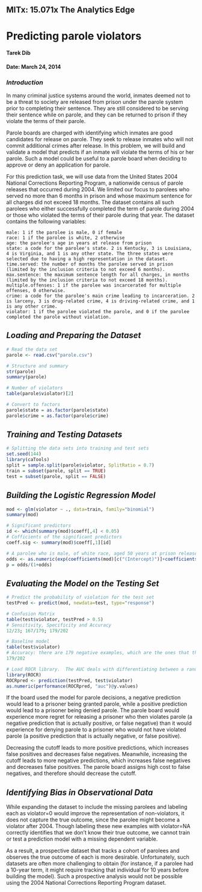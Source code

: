MITx: 15.071x The Analytics Edge
------------------------------------------------------------------
# Predicting parole violators
#### Tarek Dib
#### Date: March 24, 2014

### *Introduction*

In many criminal justice systems around the world, inmates deemed not to be a threat to society are released from prison under the parole system prior to completing their sentence. They are still considered to be serving their sentence while on parole, and they can be returned to prison if they violate the terms of their parole.

Parole boards are charged with identifying which inmates are good candidates for release on parole. They seek to release inmates who will not commit additional crimes after release. In this problem, we will build and validate a model that predicts if an inmate will violate the terms of his or her parole. Such a model could be useful to a parole board when deciding to approve or deny an application for parole.

For this prediction task, we will use data from the United States 2004 National Corrections Reporting Program, a nationwide census of parole releases that occurred during 2004. We limited our focus to parolees who served no more than 6 months in prison and whose maximum sentence for all charges did not exceed 18 months. The dataset contains all such parolees who either successfully completed the term of parole during 2004 or those who violated the terms of their parole during that year. The dataset contains the following variables:

    male: 1 if the parolee is male, 0 if female
    race: 1 if the parolee is white, 2 otherwise
    age: the parolee's age in years at release from prison
    state: a code for the parolee's state. 2 is Kentucky, 3 is Louisiana, 4 is Virginia, and 1 is any other state. The three states were selected due to having a high representation in the dataset.
    time.served: the number of months the parolee served in prison (limited by the inclusion criteria to not exceed 6 months).
    max.sentence: the maximum sentence length for all charges, in months (limited by the inclusion criteria to not exceed 18 months).
    multiple.offenses: 1 if the parolee was incarcerated for multiple offenses, 0 otherwise.
    crime: a code for the parolee's main crime leading to incarceration. 2 is larceny, 3 is drug-related crime, 4 is driving-related crime, and 1 is any other crime.
    violator: 1 if the parolee violated the parole, and 0 if the parolee completed the parole without violation.

## *Loading and Preparing the Dataset*
```r
# Read the data set
parole <- read.csv("parole.csv")

# Structure and summary
str(parole)
summary(parole)

# Number of violators
table(parole$violator)[2]

# Convert to factors
parole$state = as.factor(parole$state)
parole$crime = as.factor(parole$crime)
```

## *Training and Testing Datasets*
```r
# Splitting the data sets into training and test sets
set.seed(144)
library(caTools)
split = sample.split(parole$violator, SplitRatio = 0.7)
train = subset(parole, split == TRUE)
test = subset(parole, split == FALSE)
```

## *Building the Logistic Regression Model*
```r
mod <- glm(violator ~ ., data=train, family="binomial")
summary(mod)

# Significant predictors
id <- which(summary(mod)$coeff[,4] < 0.05)
# Cofficients of the significant predictors
coeff.sig <- summary(mod)$coeff[,1][id]

# A parolee who is male, of white race, aged 50 years at prison release, from the state of Maryland, served 3 months, had a maximum sentence of 12 months, did not commit multiple offenses, and committed a larceny. Obtain odds and probability that he is a violator. From the logistic regression equation, we have log(odds) = -4.2411574 + 0.3869904*male + 0.8867192*race - 0.0001756*age + 0.4433007*state2 + 0.8349797*state3 - 3.3967878*state4 - 0.1238867*time.served + 0.0802954*max.sentence + 1.6119919*multiple.offenses + 0.6837143*crime2 - 0.2781054*crime3 - 0.0117627*crime4. This parolee has male=1, race=1, age=50, state2=0, state3=0, state4=0, time.served=3, max.sentence=12, multiple.offenses=0, crime2=1, crime3=0, crime4=0. We conclude that log(odds) = -1.700629.
odds <- as.numeric(exp(coefficients(mod)[c("(Intercept)")]+coefficients(mod)[c("male")]+coefficients(mod)[c("race")] + coefficients(mod)[c("time.served")]*3 + coefficients(mod)[c("max.sentence")]*12 + coefficients(mod)[c("multiple.offenses")]*0 + coefficients(mod)[c("crime2")]))
p = odds/(1+odds)
```

## *Evaluating the Model on the Testing Set*
```r
# Predict the probability of violation for the test set
testPred <- predict(mod, newdata=test, type="response")

# Confusion Matrix
table(test$violator, testPred > 0.5)
# Sensitivity, Specificity and Accuracy
12/23; 167/179; 179/202

# Baseline model
table(test$violator)
# Accuracy: there are 179 negative examples, which are the ones that the baseline model would get correct.
179/202

# Load ROCR library.  The AUC deals with differentiating between a randomly selected positive and negative example. It is independent of the regression cutoff selected. 
library(ROCR)
ROCRpred <- prediction(testPred, test$violator)
as.numeric(performance(ROCRpred, "auc")@y.values)
```
If the board used the model for parole decisions, a negative prediction would lead to a prisoner being granted parole, while a positive prediction would lead to a prisoner being denied parole. The parole board would experience more regret for releasing a prisoner who then violates parole (a negative prediction that is actually positive, or false negative) than it would experience for denying parole to a prisoner who would not have violated parole (a positive prediction that is actually negative, or false positive).

Decreasing the cutoff leads to more positive predictions, which increases false positives and decreases false negatives. Meanwhile, increasing the cutoff leads to more negative predictions, which increases false negatives and decreases false positives. The parole board assigns high cost to false negatives, and therefore should decrease the cutoff. 

## *Identifying Bias in Observational Data*
While expanding the dataset to include the missing parolees and labeling each as violator=0 would improve the representation of non-violators, it does not capture the true outcome, since the parolee might become a violator after 2004. Though labeling these new examples with violator=NA correctly identifies that we don't know their true outcome, we cannot train or test a prediction model with a missing dependent variable.

As a result, a prospective dataset that tracks a cohort of parolees and observes the true outcome of each is more desirable. Unfortunately, such datasets are often more challenging to obtain (for instance, if a parolee had a 10-year term, it might require tracking that individual for 10 years before building the model). Such a prospective analysis would not be possible using the 2004 National Corrections Reporting Program dataset. 